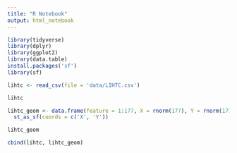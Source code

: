 ```yaml
---
title: "R Notebook"
output: html_notebook
---
```


```r
library(tidyverse)
library(dplyr)
library(ggplot2)
library(data.table)
install.packages('sf')
library(sf)
```


```r
lihtc <- read_csv(file = 'data/LIHTC.csv')

lihtc
```
```r
lihtc_geom <- data.frame(feature = 1:177, X = rnorm(177), Y = rnorm(177)) %>%
  st_as_sf(coords = c('X', 'Y'))

lihtc_geom

```



```r
cbind(lihtc, lihtc_geom)


```


